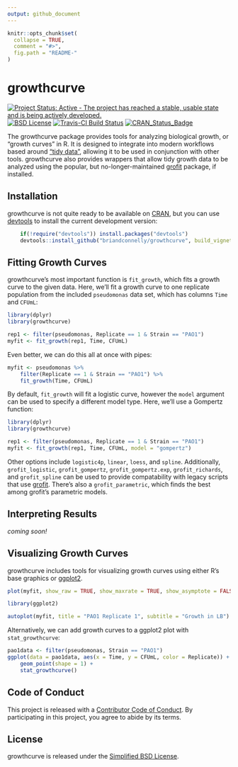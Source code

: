 ```yaml
---
output: github_document
---
```


<!-- README.md is generated from README.Rmd. Please edit that file -->

```r
knitr::opts_chunk$set(
  collapse = TRUE,
  comment = "#>",
  fig.path = "README-"
)
```

# growthcurve

[![Project Status: Active - The project has reached a stable, usable state and is being actively developed.](http://www.repostatus.org/badges/latest/active.svg)](http://www.repostatus.org/#active)
[![BSD License](https://img.shields.io/badge/license-BSD-brightgreen.svg)](https://opensource.org/licenses/BSD-2-Clause)
[![Travis-CI Build Status](https://travis-ci.org/briandconnelly/growthcurve.svg?branch=master)](https://travis-ci.org/briandconnelly/growthcurve)
[![CRAN_Status_Badge](http://www.r-pkg.org/badges/version/growthcurve)](https://cran.r-project.org/package=growthcurve)

The growthcurve package provides tools for analyzing biological growth, or "growth curves" in R.
It is designed to integrate into modern workflows based around ["tidy data"](https://www.jstatsoft.org/article/view/v059i10), allowing it to be used in conjunction with other tools.
growthcurve also provides wrappers that allow tidy growth data to be analyzed using the popular, but no-longer-maintained [grofit](https://cran.r-project.org/package=grofit) package, if installed.


## Installation

growthcurve is not quite ready to be available on [CRAN](http://cran.r-project.org), but you can use [devtools](http://cran.r-project.org/web/packages/devtools/index.html) to install the current development version:

```r
    if(!require("devtools")) install.packages("devtools")
    devtools::install_github("briandconnelly/growthcurve", build_vignettes = TRUE)
```
    

## Fitting Growth Curves

growthcurve's most important function is `fit_growth`, which fits a growth curve to the given data.
Here, we'll fit a growth curve to one replicate population from the included `pseudomonas` data set, which has columns `Time` and `CFUmL`:

```r
library(dplyr)
library(growthcurve)

rep1 <- filter(pseudomonas, Replicate == 1 & Strain == "PAO1")
myfit <- fit_growth(rep1, Time, CFUmL)
```

Even better, we can do this all at once with pipes:

```r
myfit <- pseudomonas %>%
    filter(Replicate == 1 & Strain == "PAO1") %>%
    fit_growth(Time, CFUmL)
```


By default, `fit_growth` will fit a logistic curve, however the `model` argument can be used to specify a different model type.
Here, we'll use a Gompertz function:

```r
library(dplyr)
library(growthcurve)

rep1 <- filter(pseudomonas, Replicate == 1 & Strain == "PAO1")
myfit <- fit_growth(rep1, Time, CFUmL, model = "gompertz")
```

Other options include `logistic4p`, `linear`, `loess`, and `spline`.
Additionally, `grofit_logistic`, `grofit_gompertz`, `grofit_gompertz.exp`, `grofit_richards`, and `grofit_spline` can be used to provide compatability with legacy scripts that use [grofit](https://cran.r-project.org/package=grofit).
There's also a `grofit_parametric`, which finds the best among grofit's parametric models.

## Interpreting Results

*coming soon!*


## Visualizing Growth Curves

growthcurve includes tools for visualizing growth curves using either R's base graphics or [ggplot2](https://cran.r-project.org/web/packages/ggplot2/index.html).

```r
plot(myfit, show_raw = TRUE, show_maxrate = TRUE, show_asymptote = FALSE)
```

```r
library(ggplot2)

autoplot(myfit, title = "PAO1 Replicate 1", subtitle = "Growth in LB")
```


Alternatively, we can add growth curves to a ggplot2 plot with `stat_growthcurve`:

```r
pao1data <- filter(pseudomonas, Strain == "PAO1")
ggplot(data = pao1data, aes(x = Time, y = CFUmL, color = Replicate)) +
    geom_point(shape = 1) +
    stat_growthcurve()
```


## Code of Conduct

This project is released with a [Contributor Code of Conduct](CONDUCT.md).
By participating in this project, you agree to abide by its terms.


## License

growthcurve is released under the [Simplified BSD License](https://opensource.org/licenses/BSD-2-Clause).
